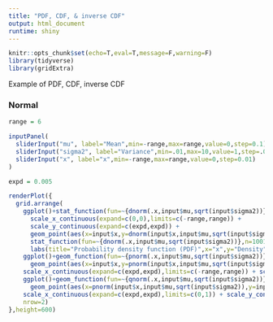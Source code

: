 ```yaml
---
title: "PDF, CDF, & inverse CDF"
output: html_document
runtime: shiny
---
```


<style>
.shiny-frame{width:1400px;height:1200px;}
</style>

```r
knitr::opts_chunk$set(echo=T,eval=T,message=F,warning=F)
library(tidyverse)
library(gridExtra)
```



Example of PDF, CDF, inverse CDF

### Normal

```r
range = 6

inputPanel(
  sliderInput("mu", label="Mean",min=-range,max=range,value=0,step=0.1),
  sliderInput("sigma2", label="Variance",min=.01,max=10,value=1,step=.01),
  sliderInput("x", label="x",min=-range,max=range,value=0,step=0.01)
)

expd = 0.005

renderPlot({
  grid.arrange(
    ggplot()+stat_function(fun=~{dnorm(.x,input$mu,sqrt(input$sigma2))},n=1001)+
      scale_x_continuous(expand=c(0,0),limits=c(-range,range)) + 
      scale_y_continuous(expand=c(expd,expd)) + 
      geom_point(aes(x=input$x,y=dnorm(input$x,input$mu,sqrt(input$sigma2))),color="red",size=4) + 
      stat_function(fun=~{dnorm(.x,input$mu,sqrt(input$sigma2))},n=1001,geom="area",xlim=c(-100,input$x),fill="red",alpha=.5)+
      labs(title="Probability density function (PDF)",x="x",y="Density"),
    ggplot()+geom_function(fun=~{pnorm(.x,input$mu,sqrt(input$sigma2))},n=1001)+
      geom_point(aes(x=input$x,y=pnorm(input$x,input$mu,sqrt(input$sigma2))),color="red",size=4) +
    scale_x_continuous(expand=c(expd,expd),limits=c(-range,range)) + scale_y_continuous(expand=c(expd,0)) + labs(title="Cumulative density function (CDF)",x="x",y="Probability"),
    ggplot()+geom_function(fun=~{qnorm(.x,input$mu,sqrt(input$sigma2))},n=1001)+
      geom_point(aes(x=pnorm(input$x,input$mu,sqrt(input$sigma2)),y=input$x),color="red",size=4) +
    scale_x_continuous(expand=c(expd,expd),limits=c(0,1)) + scale_y_continuous(expand=c(expd,expd),limits=c(-range,range)) + labs(title="Inverse CDF",x="Probability",y="x"),
    nrow=2)
},height=600)
```


























<!-- ### Binomial -->

<!-- ```{r,echo=F,fig.width=8,fig.height=8} -->
<!-- max_n = 20 -->

<!-- inputPanel( -->
<!--   sliderInput("n", label="Number of trials",min=0,max=max_n,value=10,step=1), -->
<!--   sliderInput("p", label="Probability of success",min=0,max=1,value=.5,step=.01), -->
<!--   sliderInput("x", label="x",min=0,max=max_n,value=5,step=1) -->
<!-- ) -->

<!-- expd = 0.005 -->

<!-- renderPlot({ -->
<!--   grid.arrange( -->
<!--     ggplot()+geom_col(data=tibble(x=0:input$n,y=dbinom(x,input$n,input$p)),aes(x=x,y=y)) + -->
<!--       scale_x_continuous(expand=c(0,0),limits=c(0,input$n)) +  -->
<!--       scale_y_continuous(expand=c(expd,expd)) +  -->
<!--       geom_point(aes(x=input$x,y=dnorm(input$x,input$mu,input$sigma2)),color="red",size=4) +  -->
<!--       stat_function(fun=~{dnorm(.x,input$mu,input$sigma2)},n=1001,geom="area",xlim=c(-100,input$x),fill="red",alpha=.5)+ -->
<!--       labs(title="Probability density function (PDF)",x="x",y="Density"), -->
<!--     ggplot()+geom_function(fun=~{pnorm(.x,input$mu,input$sigma2)},n=1001)+ -->
<!--       geom_point(aes(x=input$x,y=pnorm(input$x,input$mu,input$sigma2)),color="red",size=4) + -->
<!--     scale_x_continuous(expand=c(expd,expd),limits=c(-range,range)) + scale_y_continuous(expand=c(expd,0)) + labs(title="Cumulative density function (CDF)",x="x",y="Probability"), -->
<!--     ggplot()+geom_function(fun=~{qnorm(.x,input$mu,input$sigma2)},n=1001)+ -->
<!--       geom_point(aes(x=pnorm(input$x,input$mu,input$sigma2),y=input$x),color="red",size=4) + -->
<!--     scale_x_continuous(expand=c(expd,expd),limits=c(0,1)) + scale_y_continuous(expand=c(expd,expd),limits=c(-range,range)) + labs(title="Inverse CDF",x="Probability",y="x"), -->
<!--     nrow=2) -->
<!-- },height=600) -->
<!-- ``` -->




